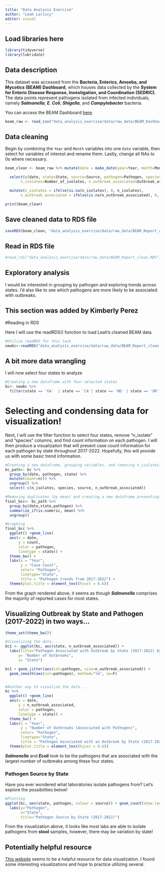 ```yaml
---
title: "Data Analysis Exercise"
author: "Leah Lariscy"
editor: visual
---
```


## Load libraries here

```r
library(tidyverse)
library(lubridate)
```

## Data description

This dataset was accessed from the **Bacteria, Enterics, Amoeba, and Mycotics (BEAM) Dashboard**, which houses data collected by the **System for Enteric Disease Response, Investigation, and Coordination (SEDRIC)**. The data points represent pathogens isolated from infected individuals, namely ***Salmonella***, ***E. Coli***, ***Shigella***, and ***Campylobacter*** bacteria.

You can access the BEAM Dashboard [here](https://www.cdc.gov/ncezid/dfwed/beam-dashboard.html).

```r
beam_raw <- read_csv("data_analysis_exercise/data/raw_data/BEAM_Dashboard_Report_Data.csv")
```

## Data cleaning

Begin by combining the `Year` and `Month` variables into one `Date` variable, then select for variables of interest and rename them. Lastly, change all NAs to 0s where necessary.

```r
beam_clean <- beam_raw %>% mutate(date = make_date(year=Year, month=Month, day=1)) %>% 

  select(c(date, state=State, source=Source, pathogen=Pathogen, species=`Serotype/Species`,
       n_isolates=Number_of_isolates, n_outbreak_associated=Outbreak_associated_isolates)) %>% 

  mutate(n_isolates = ifelse(is.na(n_isolates), 0, n_isolates), 
       n_outbreak_associated = ifelse(is.na(n_outbreak_associated), 0, n_outbreak_associated))

print(beam_clean)
```

## Save cleaned data to RDS file

```r
saveRDS(beam_clean, "data_analysis_exercise/data/raw_data/BEAM_Report_clean.RDS")
```

## Read in RDS file

```r
#read_rds("data_analysis_exercise/data/raw_data/BEAM_Report_clean.RDS")
```

## Exploratory analysis

I would be interested in grouping by pathogen and exploring trends across states. I'd also like to see which pathogens are more likely to be associated with outbreaks.

## This section was added by Kimberly Perez

#Reading in RDS

Here I will use the readRDS() function to load Leah's cleaned BEAM data.

```r
#Utilize readRDS for this task
newbc<-readRDS("data_analysis_exercise/data/raw_data/BEAM_Report_clean.RDS")
```

## A bit more data wrangling

I will now select four states to analyze

```r
#Creating a new dataframe with four selected states
bc<- newbc %>%
  filter(state == 'GA'  | state == 'CA'| state == 'ND' | state == 'OR' )
```

# Selecting and condensing data for visualization!

Next, I will use the filter function to select four states, remove "n_isolate" and "species" columns, and find count information on each pathogen. I will then produce a visualization that will present case count information for each pathogen by state throughout 2017-2022. Hopefully, this will provide us with some basic trend information.

```r
#Creating a new dataframe, grouping variables, and removing n_isolates, source, n_outbreak_associated, and species columns 
bc_path<- bc %>% 
  group_by(date, pathogen, state) %>% 
  mutate(count=n()) %>% 
  ungroup() %>%  
  select(-c(n_isolates, species, source, n_outbreak_associated))

#Removing duplicates (by mean) and creating a new dataframe presenting case counts for each pathogen in each state by day (2017-2022)
final_bcc<- bc_path %>% 
  group_by(date,state,pathogen) %>% 
  summarize_if(is.numeric, mean) %>% 
  ungroup()

#Graphing
final_bcc %>% 
  ggplot() +geom_line(
  aes(x = date,
      y = count,
      color = pathogen,
      linetype = state)) +
  theme_bw() +
  labs(x = "Year",
       y = "Case Count",
       color= "Pathogen",
       linetype="State",
       title = "Pathogen trends from 2017-2022") +
  theme(plot.title = element_text(hjust = 0.6))

```

From the graph rendered above, it seems as though ***Salmonella*** comprises the majority of reported cases for most states. 

## Visualizing Outbreak by State and Pathogen (2017-2022) in two ways...
```r
theme_set(theme_bw())  

#Visualizing the data...
bc1 <- ggplot(bc, aes(state, n_outbreak_associated)) + 
  labs(title="Pathogen Associated with Outbreak by State (2017-2022) by State",
      y= "Number of Outbreaks",
      x= "State")

bc1 + geom_jitter(aes(col=pathogen, size=n_outbreak_associated)) + 
  geom_smooth(aes(col=pathogen), method="lm", se=F)


#Another way to visualize the data...
bc %>% 
  ggplot() +geom_line(
  aes(x = date,
      y = n_outbreak_associated,
      color = pathogen,
      linetype = state)) +
  theme_bw() +
  labs(x = "Year",
       y = "Number of Outbreaks (Associated with Pathogen)",
       color= "Pathogen",
       linetype="State",
       title = "Pathogen Associated with an Outbreak by State (2017-2022)") +
  theme(plot.title = element_text(hjust = 0.6))
```
***Salmonella*** and ***Ecoli*** look to be the pathogens that are associated with the largest number of outbreaks among these four states.

### Pathogen Source by State

Have you ever wondered what laboratories isolate pathogens from? Let's explore the possibilities below!
```r
#Plotting 
ggplot(bc, aes(state, pathogen, colour = source)) + geom_count(show.legend=T) +
  labs(y="Pathogen", 
       x="State", 
       title="Pathogen Source by State (2017-2022)")
```
From the visualization above, it looks like most labs are able to isolate pathogens from **stool** samples, however, there may be variation by state!

## Potentially helpful resource
[This website](http://r-statistics.co/Top50-Ggplot2-Visualizations-MasterList-R-Code.html#Counts%20Chart) seems to be a helpful resource for data visualization. I found some interesting visualizations and hope to practice utilizing several.
